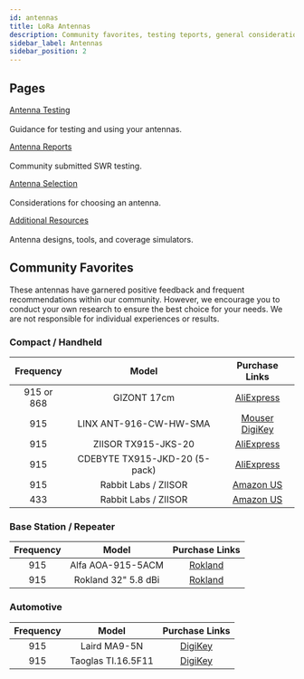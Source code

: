```yaml
---
id: antennas
title: LoRa Antennas
description: Community favorites, testing teports, general considerations, and other resources for antennas for Meshtastic devices
sidebar_label: Antennas
sidebar_position: 2
---
```


## Pages
[Antenna Testing](./testing.mdx)<br></br>
Guidance for testing and using your antennas.

[Antenna Reports](./antenna-report.mdx)<br></br>
Community submitted SWR testing.

[Antenna Selection](./lora-antennas.mdx)<br></br>
Considerations for choosing an antenna.

[Additional Resources](./resources.mdx)<br></br>
Antenna designs, tools, and coverage simulators.


## Community Favorites
These antennas have garnered positive feedback and frequent recommendations within our community. However, we encourage you to conduct your own research to ensure the best choice for your needs. We are not responsible for individual experiences or results.

### Compact / Handheld
| Frequency  |             Model             |                                                                                                             Purchase Links                                                                                                              |
|:----------:|:-----------------------------:|:---------------------------------------------------------------------------------------------------------------------------------------------------------------------------------------------------------------------------------------:|
| 915 or 868 |          GIZONT 17cm          |                                                                                   [AliExpress](https://www.aliexpress.us/item/3256804421300249.html)                                                                                    |
|    915     |    LINX ANT-916-CW-HW-SMA     | [Mouser](https://www.mouser.com/ProductDetail/TE-Connectivity-Linx-Technologies/ANT-916-CW-HW-SMA?qs=PKuFCuYbGOfeZQiEfd4fWA%3D%3D) [DigiKey](https://www.digikey.com/en/products/detail/te-connectivity-linx/ANT-916-CW-HW-SMA/2694126) |
|    915     |      ZIISOR TX915-JKS-20      |                                                                                   [AliExpress](https://www.aliexpress.us/item/3256801688016561.html)                                                                                    |
|    915     | CDEBYTE TX915-JKD-20 (5-pack) |                                                                                   [AliExpress](https://www.aliexpress.us/item/3256803106771365.html)                                                                                    |
|    915     |     Rabbit Labs / ZIISOR      |                                                                                         [Amazon US](https://www.amazon.com/gp/product/B0D19JJBKZ)                                                                                          |
|    433     |     Rabbit Labs / ZIISOR      |                                                                                             [Amazon US](https://www.amazon.com/dp/B0D1MSPVQ5)                                                                                              |

### Base Station / Repeater
| Frequency |        Model        |                                                                                        Purchase Links                                                                                         |
|:---------:|:-------------------:|:---------------------------------------------------------------------------------------------------------------------------------------------------------------------------------------------:|
|    915    |  Alfa AOA-915-5ACM  |                          [Rokland](https://store.rokland.com/products/alfa-aoa-915-5acm-5-dbi-omni-outdoor-915mhz-802-11ah-mini-antenna-for-lora-halow-application)                           |
|    915    | Rokland 32" 5.8 dBi | [Rokland](https://store.rokland.com/collections/802-11ah-wi-fi-halow/products/5-8-dbi-n-male-omni-outdoor-915-mhz-antenna-large-profile-32-height-for-helium-rak-miner-2-nebra-indoor-bobcat) |

### Automotive
| Frequency |       Model        |                                       Purchase Links                                       |
|:---------:|:------------------:|:------------------------------------------------------------------------------------------:|
|    915    |    Laird MA9-5N    | [DigiKey](https://www.digikey.com/en/products/detail/te-connectivity-laird/MA9-5N/3486940) |
|    915    | Taoglas TI.16.5F11 |  [DigiKey](https://www.digikey.com/en/products/detail/taoglas-limited/TI-16-5F11/3724558)  |
